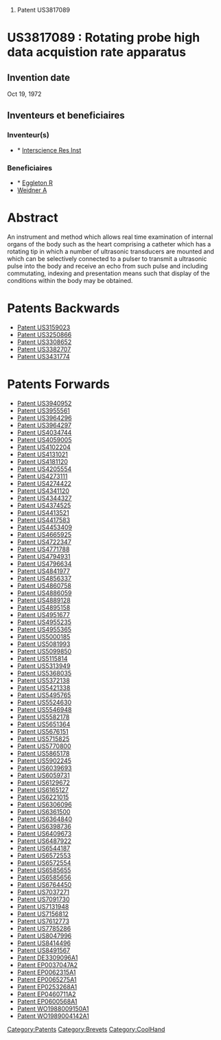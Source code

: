 # Patent US3817089





=US3817089 : Rotating probe high data acquistion rate apparatus = 



== Invention date ==

Oct 19, 1972

== Inventeurs et beneficiaires ==

=== Inventeur(s) === 
* * [[Interscience Res Inst]]
=== Beneficiaires === 
* * [[Eggleton R]]
* [[Weidner A]]


= Abstract =

An instrument and method which allows real time examination of internal organs of the body such as the heart comprising a catheter which has a rotating tip in which a number of ultrasonic transducers are mounted and which can be selectively connected to a pulser to transmit a ultrasonic pulse into the body and receive an echo from such pulse and including commutating, indexing and presentation means such that display of the conditions within the body may be obtained.
= Patents Backwards =

* [[Patent US3159023]]
* [[Patent US3250866]]
* [[Patent US3308652]]
* [[Patent US3382707]]
* [[Patent US3431774]]
= Patents Forwards =

* [[Patent US3940952]]
* [[Patent US3955561]]
* [[Patent US3964296]]
* [[Patent US3964297]]
* [[Patent US4034744]]
* [[Patent US4059005]]
* [[Patent US4102204]]
* [[Patent US4131021]]
* [[Patent US4181120]]
* [[Patent US4205554]]
* [[Patent US4273111]]
* [[Patent US4274422]]
* [[Patent US4341120]]
* [[Patent US4344327]]
* [[Patent US4374525]]
* [[Patent US4413521]]
* [[Patent US4417583]]
* [[Patent US4453409]]
* [[Patent US4665925]]
* [[Patent US4722347]]
* [[Patent US4771788]]
* [[Patent US4794931]]
* [[Patent US4796634]]
* [[Patent US4841977]]
* [[Patent US4856337]]
* [[Patent US4860758]]
* [[Patent US4886059]]
* [[Patent US4889128]]
* [[Patent US4895158]]
* [[Patent US4951677]]
* [[Patent US4955235]]
* [[Patent US4955365]]
* [[Patent US5000185]]
* [[Patent US5081993]]
* [[Patent US5099850]]
* [[Patent US5115814]]
* [[Patent US5313949]]
* [[Patent US5368035]]
* [[Patent US5372138]]
* [[Patent US5421338]]
* [[Patent US5495765]]
* [[Patent US5524630]]
* [[Patent US5546948]]
* [[Patent US5582178]]
* [[Patent US5651364]]
* [[Patent US5676151]]
* [[Patent US5715825]]
* [[Patent US5770800]]
* [[Patent US5865178]]
* [[Patent US5902245]]
* [[Patent US6039693]]
* [[Patent US6059731]]
* [[Patent US6129672]]
* [[Patent US6165127]]
* [[Patent US6221015]]
* [[Patent US6306096]]
* [[Patent US6361500]]
* [[Patent US6364840]]
* [[Patent US6398736]]
* [[Patent US6409673]]
* [[Patent US6487922]]
* [[Patent US6544187]]
* [[Patent US6572553]]
* [[Patent US6572554]]
* [[Patent US6585655]]
* [[Patent US6585656]]
* [[Patent US6764450]]
* [[Patent US7037271]]
* [[Patent US7091730]]
* [[Patent US7131948]]
* [[Patent US7156812]]
* [[Patent US7612773]]
* [[Patent US7785286]]
* [[Patent US8047996]]
* [[Patent US8414496]]
* [[Patent US8491567]]
* [[Patent DE3309096A1]]
* [[Patent EP0037047A2]]
* [[Patent EP0062315A1]]
* [[Patent EP0065275A1]]
* [[Patent EP0253268A1]]
* [[Patent EP0460711A2]]
* [[Patent EP0600568A1]]
* [[Patent WO1988009150A1]]
* [[Patent WO1989004142A1]]
[[Category:Patents]][[Category:Brevets]][[Category:CoolHand]]